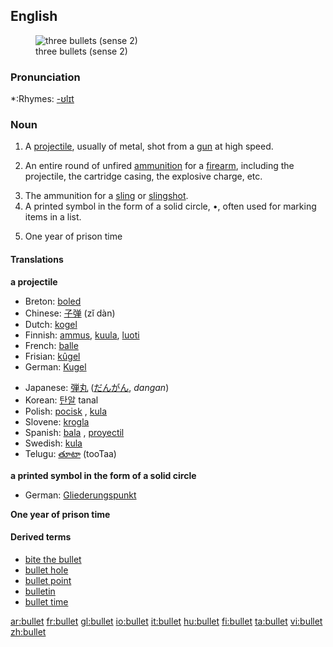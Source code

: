{{wikipedia}}
==English==
[[Image:Tokarev%2Cparabellum%2C32.JPG|thumb|right|three bullets (sense 2)]]
===Pronunciation===
*:Rhymes: [[Rhymes:English:-ʊlɪt|-ʊlɪt]]

===Noun===
{{en-noun}}
# A [[projectile]], usually of metal, shot from a [[gun]] at high speed. 
# {{colloquial}} An entire round of unfired [[ammunition]] for a [[firearm]], including the projectile, the cartridge casing, the explosive charge, etc.
# The ammunition for a [[sling]] or [[slingshot]].
# A printed symbol in the form of a solid circle, •, often used for marking items in a list.
# {{slang}} One year of prison time

====Translations====
'''a projectile'''
{{top}}
*Breton: [[boled]] {{m}}
*Chinese: [[子弹]] (zǐ dàn)
*Dutch: [[kogel]] {{m}}
*Finnish: [[ammus]], [[kuula]], [[luoti]]
*French: [[balle]] {{f}}
*Frisian: [[kûgel]]
*German: [[Kugel]] {{f}}
{{mid}}
*Japanese: [[弾丸]] ([[だんがん]], ''dangan'')
*Korean: [[탄알]] tanal
*Polish: [[pocisk]] {{m}}, [[kula]] {{f}}
*Slovene: [[krogla]] {{f}}
*Spanish: [[bala]] {{f}}, [[proyectil]] {{m}}
*Swedish: [[kula]] {{c}}
*Telugu: [[తూటా]] (tooTaa)
{{bottom}}

'''a printed symbol in the form of a solid circle'''
{{top}}
*German: [[Gliederungspunkt]] {{m}}
{{mid}}
{{bottom}}

'''One year of prison time'''
{{top}}
{{mid}}
{{bottom}}

====Derived terms====
*[[bite the bullet]]
*[[bullet hole]]
*[[bullet point]]
*[[bulletin]]
*[[bullet time]]

[[ar:bullet]]
[[fr:bullet]]
[[gl:bullet]]
[[io:bullet]]
[[it:bullet]]
[[hu:bullet]]
[[fi:bullet]]
[[ta:bullet]]
[[vi:bullet]]
[[zh:bullet]]